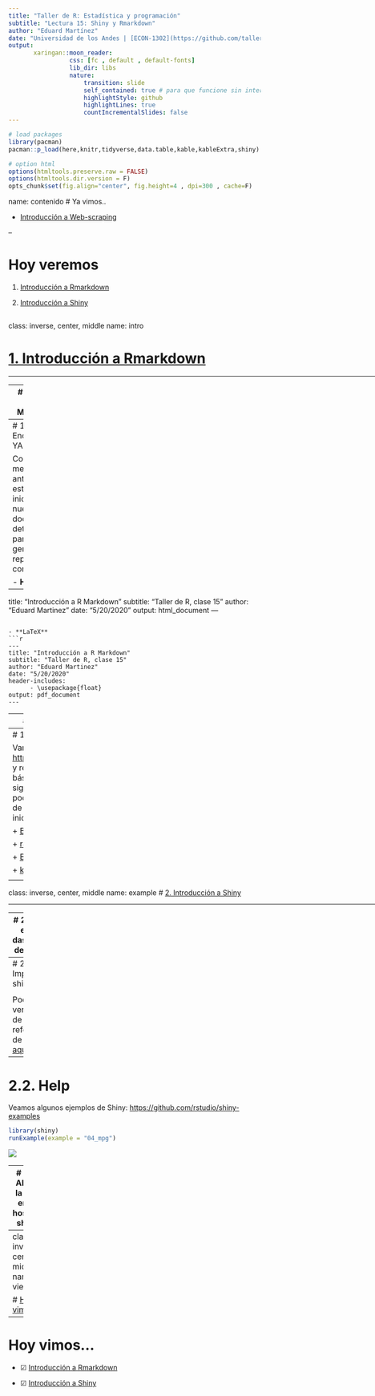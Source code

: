 ```yaml
---
title: "Taller de R: Estadística y programación"
subtitle: "Lectura 15: Shiny y Rmarkdown"
author: "Eduard Martínez"
date: "Universidad de los Andes | [ECON-1302](https://github.com/taller-R)"
output: 
       xaringan::moon_reader:
                 css: [fc , default , default-fonts] 
                 lib_dir: libs
                 nature:
                     transition: slide
                     self_contained: true # para que funcione sin internet
                     highlightStyle: github
                     highlightLines: true
                     countIncrementalSlides: false
---
```

```r
# load packages
library(pacman)
pacman::p_load(here,knitr,tidyverse,data.table,kable,kableExtra,shiny)

# option html
options(htmltools.preserve.raw = FALSE)
options(htmltools.dir.version = F)
opts_chunk$set(fig.align="center", fig.height=4 , dpi=300 , cache=F)
```

name: contenido
# Ya vimos..

- [Introducción a Web-scraping](https://github.com/taller-R/clase-14)

--

# Hoy veremos 

1. [Introducción a Rmarkdown](#rm)

2. [Introducción a Shiny](#shiny)

    
<!----------------------------------->
<!--- Introducción a Rmarkdown --->
<!----------------------------------->
---
class: inverse, center, middle
name: intro

# [1. Introducción a Rmarkdown](#rm)

<html><div style='float:left'></div><hr color='#FF007F' size=1px width=796px></html>

---
# 1.1. ¿Que es R Markdown?

Markdown es un lenguaje de marcado que facilita la aplicación de formato a un texto empleando una serie de caracteres de una forma especial. En R podemos integrar este leguaje para generar informes y documentos automatizados.

# 1.2. Elementos de un archivo .Rdm 

Podemos identificar tres elementos dentro de un archivo .Rdm:

+ Encabezado: Esta parte del .Rdm se encuentra al inicio del documento y está contenido en los siguientes caracteres `---`. Allí se deben escribir todas las funciones que permitan asignar la configuración deseada a mi documento.

+ Texto: Mientras en R el formato primario son las funciones, en R Markdown se considera el texto plano como el formato primario. Al momento de compilar R Markdown lo define como *ordinary text without R code*. 

+ Código: Está compuesto por todas las líneas de código que se ejecutan en la consola de R y que permiten obtener los resultados que se muestran en el *output* del .Rdm. 

---
# 1.3. Encabezado YAML

Como mencionamos anteriormente, este va al inicio de nuestro documento y determina los parámetros generales del reporte a compilar. 

- **HTML**
```r
---
title: "Introducción a R Markdown" 
subtitle: "Taller de R, clase 15"
author: "Eduard Martinez"
date: "5/20/2020"
output: html_document
---
```

- **LaTeX**
```r
---
title: "Introducción a R Markdown" 
subtitle: "Taller de R, clase 15"
author: "Eduard Martinez"
date: "5/20/2020"
header-includes:    
      - \usepackage{float} 
output: pdf_document
---
```

---
# 1.4. Hoja de referencia

[Aquí](https://rstudio.com/wp-content/uploads/2015/03/rmarkdown-spanish.pdf) puede encontrar la hoja de referencia de R Markdown.

<div align="center">
<img src="pics/h_referencia.png" heigth=100>
</div>

---
# 1.5. Help

Vamos a la pagina de [https://rmarkdown.rstudio.com](https://rmarkdown.rstudio.com/authoring_basics.html) y revisemos las sintaxis básicas de R Markdown. En las siguientes páginas web podemos encontrar material de apoyo que nos sirve para iniciar con R Markdown. 

+ [Bookdown](https://bookdown.org/gboccardo/manual-ED-UCH/introduccion-al-uso-de-rmarkdown-para-la-compilacion-de-resultados-de-rstudio-en-diferentes-formatos.html) 

+ [r4ds](https://es.r4ds.hadley.nz/r-markdown.html)

+ [Bookdown](https://bookdown.org/yihui/rmarkdown/notebook.html#using-notebooks)

+ [kableExtra](https://cran.r-project.org/web/packages/kableExtra/vignettes/awesome_table_in_html.html#CellText_Specification)

<!---------------------------->
<!--- Introducción a Shiny --->
<!---------------------------->
---
class: inverse, center, middle
name: example
# [2. Introducción a Shiny](#shiny)

<html><div style='float:left'></div><hr color='#FF007F' size=1px width=796px></html>

---
# 2.0. Qué es una dashboard de Shiny?

Un shiny app o una dashboard, es una interfaz de usuario (UI) conectada a una seccion de R corriendo en una computadora (server): 
<div align="center">
<img src="http://juliawrobel.com/tutorials/images/what_is_shiny.png">
</div>
Tomado de: [http://juliawrobel.com](http://juliawrobel.com/tutorials/images/what_is_shiny.png)

---
# 2.1. Imputs de shiny

<div align="center">
<img src="pics/shiny.png">
</div>

Podemos ver la hoja de referencia de Shiny [aquí](https://shiny.rstudio.com/images/shiny-cheatsheet.pdf).

---
# 2.2. Help
Veamos algunos ejemplos de Shiny: [https://github.com/rstudio/shiny-examples](https://github.com/rstudio/shiny-examples)

```r
library(shiny)
runExample(example = "04_mpg")
```

<div align="center">
<img src="pics/shiny-example.png">
</div>

---
# 2.3. Alojar la app en el host de shiny

1. Ir a [https://www.shinyapps.io](https://www.shinyapps.io)

2. Crean un usuario y una contraseña  (preferiblemente usen el correo de su cuenta de GitHub).

3. Generen un dominio para su cuenta (yo uso eduard-martinez, el nombre de mi usuario en GitHub).

4. Obtener un tocken.

5. Publicar app.

<!--------------------->
<!---    Hoy vimos  --->
<!--------------------->
---
class: inverse, center, middle
name: view

# [Hoy vimos...](#contenido1)
<html><div style='float:left'></div><hr color='#FF007F' size=1px width=796px></html>

---
#  Hoy vimos...

- ☑ [Introducción a Rmarkdown](#rm)

- ☑ [Introducción a Shiny](#shiny)


